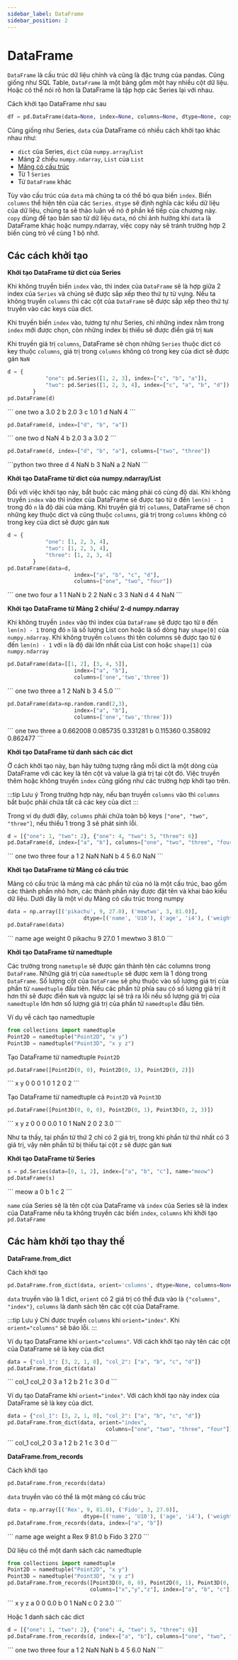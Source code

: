```yaml
---
sidebar_label: DataFrame
sidebar_position: 2
---
```


# DataFrame

`DataFrame` là cấu trúc dữ liệu chính và cũng là đặc trưng của pandas. Cũng giống như SQL Table, 
`DataFrame` là một bảng gồm một hay nhiều cột dữ liệu. Hoặc có thể nói rõ hơn là DataFrame là tập 
hợp các Series lại với nhau.

Cách khởi tạo DataFrame như sau

```python
df = pd.DataFrame(data=None, index=None, columns=None, dtype=None, copy=False)
``` 

Cũng giống như Series, `data` của DataFrame có nhiều cách khởi tạo khác nhau như:

- `dict` của Series, `dict` của `numpy.array`/`List`
- Mảng 2 chiều `numpy.ndarray`, `List` của `List`
- [Mảng có cấu trúc](https://numpy.org/doc/stable/user/basics.rec.html)
- Từ 1 `Series`
- Từ `DataFrame` khác

Tùy vào cấu trúc của `data` mà chúng ta có thể bỏ qua biến `index`. Biến `columns` thể hiện tên
của các `Series`. `dtype` sẽ định nghĩa các kiểu dữ liệu của dữ liệu, chúng ta sẽ thảo luận về nó 
ở phần kế tiếp của chương này. `copy` dùng để  tạo bản sao từ dữ liệu `data`, nó chỉ ảnh hưởng khi 
`data` là DataFrame khác hoặc numpy.ndarray, việc copy này sẽ tránh trường hợp 2 biến cùng trỏ về 
cùng 1 bộ nhớ.

## Các cách khởi tạo

**Khởi tạo DataFrame từ dict của Series**

Khi không truyền biến `index` vào, thì index của `DataFrame` sẽ là hợp giữa 2 index của `Series` và
chúng sẽ được sắp xếp theo thứ tự từ vựng. Nếu ta không truyền `columns` thì các cột của `DataFrame` sẽ
được sắp xếp theo thứ tự truyền vào các keys của dict. 

Khi truyền biến `index` vào, tương tự như Series, chỉ những index nằm trong `index` mới được chọn, còn 
những index bị thiếu sẽ được điền giá trị `NaN`

Khi truyền giá trị `columns`, DataFrame sẽ chọn những `Series` thuộc dict có key thuộc `columns`, giá trị
trong `columns` không có trong key của dict sẽ được gán `NaN`

```python
d = {
            "one": pd.Series([1, 2, 3], index=["c", "b", "a"]),
            "two": pd.Series([1, 2, 3, 4], index=["c", "a", "b", "d"])
        }
pd.DataFrame(d)
```

<pythonoutput>
```
   one  two
a  3.0    2
b  2.0    3
c  1.0    1
d  NaN    4
```
</pythonoutput>

```python
pd.DataFrame(d, index=["d", "b", "a"])
```

<pythonoutput>
```
   one	two
d  NaN	  4
b  2.0	  3
a  3.0	  2
```
</pythonoutput>

```python
pd.DataFrame(d, index=["d", "b", "a"], columns=["two", "three"])
```

<pythonoutput>
```python
   two	three
d	 4	  NaN
b	 3	  NaN
a	 2	  NaN
```
</pythonoutput>

**Khởi tạo DataFrame từ dict của numpy.ndarray/List**

Đối với việc khởi tạo này, bắt buộc các mảng phải có cùng độ dài. Khi không truyền `index` vào thì 
index của DataFrame sẽ được tạo từ `0` đến `len(n) - 1` trong đó `n` là độ dài của mảng. Khi truyền 
giá trị `columns`, DataFrame sẽ chọn những key thuộc dict và cũng thuộc `columns`, giá trị trong 
`columns` không có trong key của dict sẽ được gán `NaN`
```python
d = {
            "one": [1, 2, 3, 4],
            "two": [1, 2, 3, 4],
            "three": [1, 2, 3, 4]
        }
pd.DataFrame(data=d,
                     index=["a", "b", "c", "d"],
                     columns=["one", "two", "four"])
```

<pythonoutput>
```
   one  two four
a    1    1   NaN
b    2    2   NaN
c    3    3   NaN
d    4    4   NaN
```
</pythonoutput>


**Khởi tạo DataFrame từ Mảng 2 chiều/ 2-d numpy.ndarray**

Khi không truyền `index` vào thì index của `DataFrame` sẽ được tạo từ `0` đến `len(n) - 1` trong đó `n` 
là số lượng List con hoặc là số dòng hay `shape[0]` của `numpy.ndarray`. Khi không truyền `columns` 
thì tên columns sẽ được tạo từ `0` đến `len(n) - 1` với `n` là độ dài lớn nhất của List con hoặc `shape[1]`
của `numpy.ndarray` 

```python
pd.DataFrame(data=[[1, 2], [3, 4, 5]], 
                     index=["a", "b"], 
                     columns=['one','two','three'])
```

<pythonoutput>
```
   one  two  three
a    1    2    NaN
b    3    4    5.0
```
</pythonoutput>

```python
pd.DataFrame(data=np.random.rand(2,3), 
                     index=["a", "b"], 
                     columns=['one','two','three']))
```

<pythonoutput>
```
        one       two     three
a  0.662008  0.085735  0.331281
b  0.115360  0.358092  0.862477
```
</pythonoutput>

**Khởi tạo DataFrame từ danh sách các dict**

Ở cách khởi tạo này, bạn hãy tưởng tượng rằng mỗi dict là một dòng của DataFrame với các key là tên 
cột và value là giá trị tại cột đó. Việc truyền thêm hoặc không truyền `index` cũng giống
như các trường hợp khởi tạo trên. 

:::tip Lưu ý
Trong trường hợp này, nếu bạn truyền `columns` vào thì `columns` bắt buộc phải chứa tất cả
các key của dict 
:::

Trong ví dụ dưới đây, `columns` phải chứa toàn bộ keys `["one", "two", "three"]`, nếu thiếu 1 trong 3
sẽ phát sinh lỗi.

```python
d = [{"one": 1, "two": 2}, {"one": 4, "two": 5, "three": 6}]
pd.DataFrame(d, index=["a", "b"], columns=["one", "two", "three", "four"])
```

<pythonoutput>
```
   one  two  three  four
a    1    2    NaN   NaN
b    4    5    6.0   NaN
```
</pythonoutput>

**Khởi tạo DataFrame từ Mảng có cấu trúc**

Mảng có cấu trúc là mảng mà các phần tử của nó là một cấu trúc, bao gồm các thành phần nhỏ hơn, các thành phần này được đặt tên và khai báo kiểu dữ liệu.
Dưới đây là một ví dụ Mảng có cấu trúc trong numpy

```python
data = np.array([('pikachu', 9, 27.0), ('mewtwo', 3, 81.0)],
                        dtype=[('name', 'U10'), ('age', 'i4'), ('weight', 'f4')])
pd.DataFrame(data)
```

<pythonoutput>
```
       name  age  weight
0   pikachu    9    27.0
1    mewtwo    3    81.0
```
</pythonoutput>

**Khởi tạo DataFrame từ namedtuple**

Các trường trong `nametuple` sẽ được gán thành tên các columns trong `DataFrame`. Những giá trị của `namedtuple` sẽ được xem là 1 dòng trong `DataFrame`. 
Số lượng cột của `DataFrame` sẽ phụ thuộc vào số lượng giá trị của phần từ `namedtuple` đầu tiên. Nếu các phần tử phía sau có số lượng giá trị ít hơn thì 
sẽ được điền `NaN` và ngược lại sẽ trả ra lỗi nếu số lượng giá trị của `namedtuple` lớn hơn số lượng giá trị của phần tử  `namedtuple` đầu tiên.

Ví dụ về cách tạo namedtuple

```python
from collections import namedtuple
Point2D = namedtuple("Point2D", "x y")
Point3D = namedtuple("Point3D", "x y z")
```

Tạo DataFrame từ namedtuple `Point2D`

```python
pd.DataFrame([Point2D(0, 0), Point2D(0, 1), Point2D(0, 2)])
```

<pythonoutput>
```
   x  y
0  0  0
1  0  1
2  0  2
```
</pythonoutput>

Tạo DataFrame từ namedtuple cả `Point2D` và `Point3D`

```python
pd.DataFrame([Point3D(0, 0, 0), Point2D(0, 1), Point3D(0, 2, 3)])
```

<pythonoutput>
``` 
   x  y    z
0  0  0  0.0
1  0  1  NaN
2  0  2  3.0
```
</pythonoutput>

Như ta thấy, tại phần tử thứ 2 chỉ có 2 giá trị, trong khi phần tử thứ nhất có 3 giá trị, vậy nên phần tử bị thiếu tại cột `z` sẽ được gán `NaN`

**Khởi tạo DataFrame từ Series**

```python
s = pd.Series(data=[0, 1, 2], index=["a", "b", "c"], name="meow")
pd.DataFrame(s)
```

<pythonoutput>
```
   meow
a     0
b     1
c     2
```
</pythonoutput>


`name` của Series sẽ là tên cột của DataFrame và `index` của Series sẽ là index của DataFrame nếu ta không truyền các biến `index`, `columns` khi khởi tạo `pd.DataFrame`

## Các hàm khởi tạo thay thế 

**DataFrame.from_dict**

Cách khởi tạo 

```python 
pd.DataFrame.from_dict(data, orient='columns', dtype=None, columns=None)
```

`data` truyền vào là 1 dict, `orient` có 2 giá trị có thể đưa vào là `{"columns", "index"}`, `columns` là danh sách tên các cột của DataFrame.

:::tip Lưu ý
Chỉ được truyền `columns` khi `orient="index"`. Khi `orient="columns"` sẽ báo lỗi. 
:::

Ví dụ tạo DataFrame khi `orient="columns"`. Với cách khởi tạo này tên các cột của DataFrame sẽ là key của dict

```python
data = {"col_1": [3, 2, 1, 0], "col_2": ["a", "b", "c", "d"]}
pd.DataFrame.from_dict(data)
```

<pythonoutput>
```
   col_1 col_2
0      3     a
1      2     b
2      1     c
3      0     d
```
</pythonoutput>

Ví dụ tạo DataFrame khi `orient="index"`. Với cách khởi tạo này index của DataFrame sẽ là key của dict. 

```python
data = {"col_1": [3, 2, 1, 0], "col_2": ["a", "b", "c", "d"]}
pd.DataFrame.from_dict(data, orient="index", 
                               columns=["one", "two", "three", "four"])
```

<pythonoutput>
```
   col_1 col_2
0      3     a
1      2     b
2      1     c
3      0     d
```
</pythonoutput>


**DataFrame.from_records**

Cách khởi tạo 

```python
pd.DataFrame.from_records(data)
```

`data` truyền vào có thể là một mảng có cấu trúc  

```python
data = np.array([('Rex', 9, 81.0), ('Fido', 3, 27.0)],
                        dtype=[('name', 'U10'), ('age', 'i4'), ('weight', 'f4')])
pd.DataFrame.from_records(data, index=["a", "b"])
```

<pythonoutput>
```
   name  age  weight
a   Rex    9    81.0
b  Fido    3    27.0
```
</pythonoutput>

Dữ liệu có thể  một danh sách các namedtuple

```python
from collections import namedtuple
Point2D = namedtuple("Point2D", "x y")
Point3D = namedtuple("Point3D", "x y z")
pd.DataFrame.from_records([Point3D(0, 0, 0), Point2D(0, 1), Point3D(0, 2, 3)],
                          columns=["x","y","z"], index=["a", "b", "c"])
```

<pythonoutput>
```
   x  y    z
a  0  0  0.0
b  0  1  NaN
c  0  2  3.0
```
</pythonoutput>

Hoặc 1 danh sách các dict 

```python
d = [{"one": 1, "two": 2}, {"one": 4, "two": 5, "three": 6}]
pd.DataFrame.from_records(d, index=["a", "b"], columns=["one", "two", "three", "four"])
```

<pythonoutput>
```
   one  two  three  four
a    1    2    NaN   NaN
b    4    5    6.0   NaN
```
</pythonoutput>